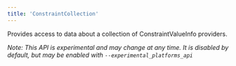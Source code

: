 ```yaml
---
title: 'ConstraintCollection'
---
```




Provides access to data about a collection of ConstraintValueInfo providers.

_Note: This API is experimental and may change at any time. It is disabled by default, but may be enabled with `--experimental_platforms_api`_
